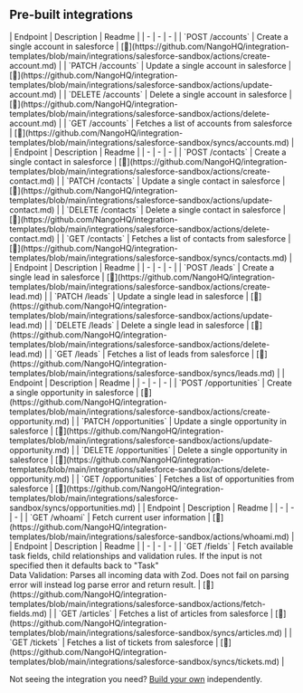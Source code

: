 
## Pre-built integrations

<AccordionGroup>


<Accordion title="Accounts">
| Endpoint | Description | Readme |
| - | - | - |
| `POST /accounts` | Create a single account in salesforce | [🔗](https://github.com/NangoHQ/integration-templates/blob/main/integrations/salesforce-sandbox/actions/create-account.md) |
| `PATCH /accounts` | Update a single account in salesforce | [🔗](https://github.com/NangoHQ/integration-templates/blob/main/integrations/salesforce-sandbox/actions/update-account.md) |
| `DELETE /accounts` | Delete a single account in salesforce | [🔗](https://github.com/NangoHQ/integration-templates/blob/main/integrations/salesforce-sandbox/actions/delete-account.md) |
| `GET /accounts` | Fetches a list of accounts from salesforce | [🔗](https://github.com/NangoHQ/integration-templates/blob/main/integrations/salesforce-sandbox/syncs/accounts.md) |
</Accordion>


<Accordion title="Contacts">
| Endpoint | Description | Readme |
| - | - | - |
| `POST /contacts` | Create a single contact in salesforce | [🔗](https://github.com/NangoHQ/integration-templates/blob/main/integrations/salesforce-sandbox/actions/create-contact.md) |
| `PATCH /contacts` | Update a single contact in salesforce | [🔗](https://github.com/NangoHQ/integration-templates/blob/main/integrations/salesforce-sandbox/actions/update-contact.md) |
| `DELETE /contacts` | Delete a single contact in salesforce | [🔗](https://github.com/NangoHQ/integration-templates/blob/main/integrations/salesforce-sandbox/actions/delete-contact.md) |
| `GET /contacts` | Fetches a list of contacts from salesforce | [🔗](https://github.com/NangoHQ/integration-templates/blob/main/integrations/salesforce-sandbox/syncs/contacts.md) |
</Accordion>


<Accordion title="Leads">
| Endpoint | Description | Readme |
| - | - | - |
| `POST /leads` | Create a single lead in salesforce | [🔗](https://github.com/NangoHQ/integration-templates/blob/main/integrations/salesforce-sandbox/actions/create-lead.md) |
| `PATCH /leads` | Update a single lead in salesforce | [🔗](https://github.com/NangoHQ/integration-templates/blob/main/integrations/salesforce-sandbox/actions/update-lead.md) |
| `DELETE /leads` | Delete a single lead in salesforce | [🔗](https://github.com/NangoHQ/integration-templates/blob/main/integrations/salesforce-sandbox/actions/delete-lead.md) |
| `GET /leads` | Fetches a list of leads from salesforce | [🔗](https://github.com/NangoHQ/integration-templates/blob/main/integrations/salesforce-sandbox/syncs/leads.md) |
</Accordion>


<Accordion title="Opportunities">
| Endpoint | Description | Readme |
| - | - | - |
| `POST /opportunities` | Create a single opportunity in salesforce | [🔗](https://github.com/NangoHQ/integration-templates/blob/main/integrations/salesforce-sandbox/actions/create-opportunity.md) |
| `PATCH /opportunities` | Update a single opportunity in salesforce | [🔗](https://github.com/NangoHQ/integration-templates/blob/main/integrations/salesforce-sandbox/actions/update-opportunity.md) |
| `DELETE /opportunities` | Delete a single opportunity in salesforce | [🔗](https://github.com/NangoHQ/integration-templates/blob/main/integrations/salesforce-sandbox/actions/delete-opportunity.md) |
| `GET /opportunities` | Fetches a list of opportunities from salesforce | [🔗](https://github.com/NangoHQ/integration-templates/blob/main/integrations/salesforce-sandbox/syncs/opportunities.md) |
</Accordion>


<Accordion title="Users">
| Endpoint | Description | Readme |
| - | - | - |
| `GET /whoami` | Fetch current user information | [🔗](https://github.com/NangoHQ/integration-templates/blob/main/integrations/salesforce-sandbox/actions/whoami.md) |
</Accordion>


<Accordion title="Others">
| Endpoint | Description | Readme |
| - | - | - |
| `GET /fields` | Fetch available task fields, child relationships and validation rules. If the input is not specified then it defaults back to "Task"<br />Data Validation: Parses all incoming data with Zod. Does not fail on parsing error will instead log parse error and return result. | [🔗](https://github.com/NangoHQ/integration-templates/blob/main/integrations/salesforce-sandbox/actions/fetch-fields.md) |
| `GET /articles` | Fetches a list of articles from salesforce | [🔗](https://github.com/NangoHQ/integration-templates/blob/main/integrations/salesforce-sandbox/syncs/articles.md) |
| `GET /tickets` | Fetches a list of tickets from salesforce | [🔗](https://github.com/NangoHQ/integration-templates/blob/main/integrations/salesforce-sandbox/syncs/tickets.md) |
</Accordion>

</AccordionGroup>

<Tip>Not seeing the integration you need? [Build your own](https://docs.nango.dev/guides/custom-integrations/overview) independently.</Tip>
